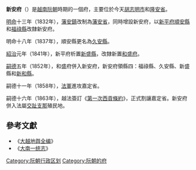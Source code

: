 '''新安府'''（{{vie|v='''Phủ Tân An'''|hn=府新安}}）是[[越南|越南]][[阮朝|阮朝]]時期的一個府，主要位於今天[[胡志明市|胡志明市]]和[[隆安省|隆安省]]。

[[明命|明命]]十三年（1832年），[[藩安鎮|藩安鎮]]改制為[[藩安省|藩安省]]，同時增設新安府，以[[新平府_(阮朝)|新平府]][[順安縣_(阮朝)|順安縣]]和[[福祿縣_(阮朝)|福祿縣]]改隸新安府。

明命十八年（1837年），順安縣更名為[[久安縣|久安縣]]。

[[紹治|紹治]]元年（1841年），新平府析置[[新盛縣|新盛縣]]，改隸新置[[和盛府|和盛府]]。

[[嗣德|嗣德]]五年（1852年），和盛府併入新安府，新安府領縣四：福祿縣、久安縣、新盛縣和[[新和縣_(阮朝)|新和縣]]。

嗣德十一年（1858年），[[法軍|法軍]]進攻嘉定省。

嗣德十六年（1863年），越法簽訂《[[第一次西貢條約|第一次西貢條約]]》，正式割讓嘉定省。新安府併入法屬[[交趾支那|交趾支那]]殖民地。

==參考文獻==
*《[[大越地舆全编|大越地舆全编]]》
*《[[大南一统志|大南一统志]]》

[[Category:阮朝行政区划|Category:阮朝行政区划]]
[[Category:阮朝的府|Category:阮朝的府]]